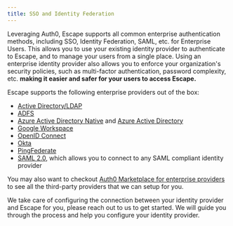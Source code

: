```yaml
---
title: SSO and Identity Federation
---
```


Leveraging Auth0, Escape supports all common enterprise authentication methods, including SSO, Identity Federation, SAML, etc. for Enterprise Users. This allows you to use your existing identity provider to authenticate to Escape, and to manage your users from a single place. Using an enterprise identity provider also allows you to enforce your organization's security policies, such as multi-factor authentication, password complexity, etc. **making it easier and safer for your users to access Escape.**

Escape supports the following enterprise providers out of the box:

- [Active Directory/LDAP](https://auth0.com/docs/authenticate/identity-providers/enterprise-identity-providers/active-directory-ldap)
- [ADFS](https://auth0.com/docs/authenticate/identity-providers/enterprise-identity-providers/adfs)
- [Azure Active Directory Native](https://auth0.com/docs/authenticate/identity-providers/enterprise-identity-providers/azure-active-directory-native) and [Azure Active Directory](https://auth0.com/docs/authenticate/identity-providers/enterprise-identity-providers/azure-active-directory/v2)
- [Google Workspace](https://auth0.com/docs/authenticate/identity-providers/enterprise-identity-providers/google-apps)
- [OpenID Connect](https://auth0.com/docs/authenticate/identity-providers/enterprise-identity-providers/oidc)
- [Okta](https://auth0.com/docs/authenticate/identity-providers/enterprise-identity-providers/okta)
- [PingFederate](https://auth0.com/docs/authenticate/identity-providers/enterprise-identity-providers/ping-federate)
- [SAML 2.0](https://auth0.com/docs/authenticate/identity-providers/enterprise-identity-providers/saml), which allows you to connect to any SAML compliant identity provider

You may also want to checkout [Auth0 Marketplace for enterprise providers](https://marketplace.auth0.com/features/enterprise-connections) to see all the third-party providers that we can setup for you.

We take care of configuring the connection between your identity provider and Escape for you, please reach out to us to get started. We will guide you through the process and help you configure your identity provider.
